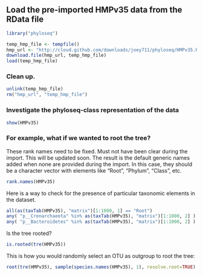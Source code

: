 <link href="http://kevinburke.bitbucket.org/markdowncss/markdown.css" rel="stylesheet"></link>

## Load the pre-imported HMPv35 data from the RData file
```r
library("phyloseq")
```
```r
temp_hmp_file <- tempfile()
hmp_url <- "http://cloud.github.com/downloads/joey711/phyloseq/HMPv35.RData"
download.file(hmp_url, temp_hmp_file)
load(temp_hmp_file)
```

### Clean up.
```r
unlink(temp_hmp_file)
rm("hmp_url", "temp_hmp_file")
```

### Investigate the phyloseq-class representation of the data
```r
show(HMPv35)
```

### For example, what if we wanted to root the tree?
These rank names need to be fixed. Must not have been clear during the import. This will be updated soon. The result is the default generic names added when none are provided during the import. In this case, they should be a character vector with elements like "Root", "Phylum", "Class", etc.

```r
rank.names(HMPv35)
```

Here is a way to check for the presence of particular taxonomic elements in the dataset.
```r
all(as(taxTab(HMPv35), "matrix")[1:1000, 1] == "Root")
any( "p__Crenarchaeota" %in% as(taxTab(HMPv35), "matrix")[1:1000, 2] )
any( "p__Bacteroidetes" %in% as(taxTab(HMPv35), "matrix")[1:1000, 2] )
```

Is the tree rooted?
```r
is.rooted(tre(HMPv35))
```

This is how you would randomly select an OTU as outgroup to root the tree:
```r
root(tre(HMPv35), sample(species.names(HMPv35), 1), resolve.root=TRUE)
```
